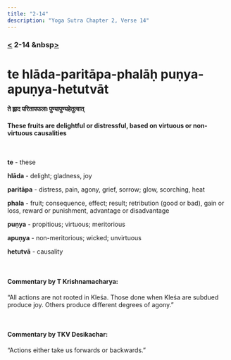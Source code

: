 ```yaml
---
title: "2-14"
description: "Yoga Sutra Chapter 2, Verse 14"
---
```


### [<](/Chapter-2/2-13/) 2-14 &nbsp[>](/Chapter-2/2-15/)

# te hlāda-paritāpa-phalāḥ puṇya-apuṇya-hetutvāt

#### ते ह्लाद परितापफलाः पुण्यापुण्यहेतुत्वात्

#### These fruits are delightful or distressful, based on virtuous or non-virtuous causalities

<br />

**te** - these <br />

**hlāda** - delight; gladness, joy <br />

**paritāpa** - distress, pain, agony, grief, sorrow; glow, scorching, heat <br />

**phala** - fruit; consequence, effect; result; retribution (good or bad), gain or loss, reward or punishment, advantage or disadvantage <br />

**puṇya** - propitious; virtuous; meritorious <br />

**apuṇya** - non-meritorious; wicked; unvirtuous <br />

**hetutvā** - causality <br />

<br />

#### Commentary by T Krishnamacharya:

“All actions are not rooted in Kleśa.
Those done when Kleśa are subdued produce joy.
Others produce different degrees of agony.”

<br />

#### Commentary by TKV Desikachar:

“Actions either take us forwards or backwards.”
